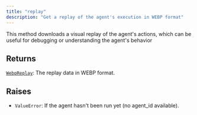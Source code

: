 ```yaml
---
title: "replay"
description: "Get a replay of the agent's execution in WEBP format"
---
```



This method downloads a visual replay of the agent's actions, which can be
useful for debugging or understanding the agent's behavior


## Returns

[`WebpReplay`](../misc/webpreplay): The replay data in WEBP format.

## Raises

- `ValueError`: If the agent hasn't been run yet (no agent_id available).
